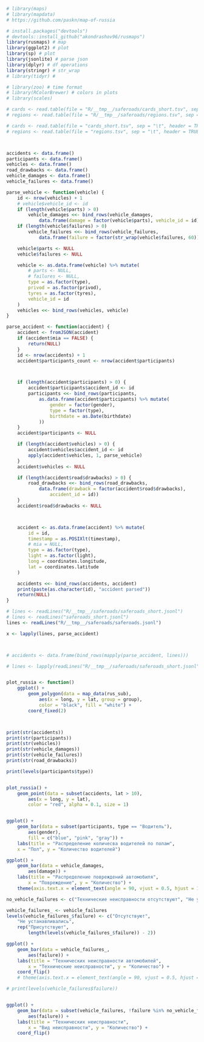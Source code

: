 ```r

# library(maps)
# library(mapdata)
# https://github.com/paskn/map-of-russia

# install.packages("devtools")
# devtools::install_github("akondrashov96/rusmaps")
library(rusmaps) # map
library(ggplot2) # plot
library(sp) # plot
library(jsonlite) # parse json
library(dplyr) # df operations 
library(stringr) # str_wrap
# library(tidyr) # 

# library(zoo) # time format
# library(RColorBrewer) # colors in plots
# library(scales)

# cards <- read.table(file = "R/__tmp__/saferoads/cards_short.tsv", sep = "\t", header = TRUE)
# regions <- read.table(file = "R/__tmp__/saferoads/regions.tsv", sep = "\t", header = TRUE)

# cards <- read.table(file = "cards_short.tsv", sep = "\t", header = TRUE)
# regions <- read.table(file = "regions.tsv", sep = "\t", header = TRUE)



accidents <- data.frame()
participants <- data.frame()
vehicles <- data.frame()
road_drawbacks <- data.frame()
vehicle_damages <- data.frame()
vehicle_failures <- data.frame()

parse_vehicle <- function(vehicle) {
    id <- nrow(vehicles) + 1
    # vehicle$vehicle_id <- id
    if (length(vehicle$parts) > 0)
        vehicle_damages <<- bind_rows(vehicle_damages,
            data.frame(damage = factor(vehicle$parts), vehicle_id = id))
    if (length(vehicle$failures) > 0)
        vehicle_failures <<- bind_rows(vehicle_failures,
            data.frame(failure = factor(str_wrap(vehicle$failures, 60)), vehicle_id = id))

    vehicle$parts <- NULL
    vehicle$failures <- NULL

    vehicle <- as.data.frame(vehicle) %>% mutate(
        # parts <- NULL,
        # failures <- NULL,
        type = as.factor(type),
        privod = as.factor(privod),
        tyres = as.factor(tyres),
        vehicle_id = id
    )
    vehicles <<- bind_rows(vehicles, vehicle)
}

parse_accident <- function(accident) {
    accident <- fromJSON(accident)
    if (accident$mia == FALSE) {
        return(NULL)
    }
    id <- nrow(accidents) + 1
    accident$participants_count <- nrow(accident$participants)



    if (length(accident$participants) > 0) {
        accident$participants$accident_id <- id
        participants <<- bind_rows(participants,
            as.data.frame(accident$participants) %>% mutate(
                gender = factor(gender),
                type = factor(type),
                birthdate = as.Date(birthdate)
            ))
    }
    accident$participants <- NULL

    if (length(accident$vehicles) > 0) {
        accident$vehicles$accident_id <- id
        apply(accident$vehicles, 1, parse_vehicle)
    }
    accident$vehicles <- NULL

    if (length(accident$road$drawbacks) > 0) {
        road_drawbacks <<- bind_rows(road_drawbacks,
            data.frame(drawback = factor(accident$road$drawbacks),
                accident_id = id))
    }
    accident$road$drawbacks <- NULL



    accident <- as.data.frame(accident) %>% mutate(
        id = id,
        timestamp = as.POSIXlt(timestamp),
        # mia = NULL,
        type = as.factor(type),
        light = as.factor(light),
        long = coordinates.longitude,
        lat = coordinates.latitude
    )

    accidents <<- bind_rows(accidents, accident)
    print(paste(as.character(id), "accident parsed"))
    return(NULL)
}

# lines <- readLines("R/__tmp__/saferoads/saferoads_short.jsonl")
# lines <- readLines("saferoads_short.jsonl")
lines <- readLines("R/__tmp__/saferoads/saferoads.jsonl")

x <- lapply(lines, parse_accident)



# accidents <- data.frame(bind_rows(mapply(parse_accident, lines)))

# lines <- lapply(readLines("R/__tmp__/saferoads/saferoads_short.jsonl"), fromJSON)


plot_russia <- function()
    ggplot() +
        geom_polygon(data = map_data(rus_sub),
            aes(x = long, y = lat, group = group),
            color = "black", fill = "white") +
        coord_fixed(2)



print(str(accidents))
print(str(participants))
print(str(vehicles))
print(str(vehicle_damages))
print(str(vehicle_failures))
print(str(road_drawbacks))

print(levels(participants$type))


plot_russia() +
    geom_point(data = subset(accidents, lat > 10),
        aes(x = long, y = lat),
        color = "red", alpha = 0.1, size = 1)


ggplot() +
    geom_bar(data = subset(participants, type == "Водитель"),
        aes(gender),
        fill = c("blue", "pink", "gray")) +
    labs(title = "Распределение количесва водителей по полам",
    x = "Пол", y = "Количество водителей")

ggplot() +
    geom_bar(data = vehicle_damages,
        aes(damage)) +
    labs(title = "Распределение повреждений автомобиля",
        x = "Повреждение", y = "Количество") +
    theme(axis.text.x = element_text(angle = 90, vjust = 0.5, hjust = 1))

no_vehicle_failures <- c("Технические неисправности отсутствуют", "Не устанавливались")

vehicle_failures_ <- vehicle_failures
levels(vehicle_failures_$failure) <- c("Отсутствуют",
    "Не устанавливались",
    rep("Присутствуют",
        length(levels(vehicle_failures_$failure)) - 2))

ggplot() +
    geom_bar(data = vehicle_failures_,
        aes(failure)) +
    labs(title = "Технических неисправности автомобилей",
        x = "Технические неисправности", y = "Количество") +
    coord_flip()
    # theme(axis.text.x = element_text(angle = 90, vjust = 0.5, hjust = 1))

# print(levels(vehicle_failures$failure))


ggplot() +
    geom_bar(data = subset(vehicle_failures, !failure %in% no_vehicle_failures),
        aes(failure)) +
    labs(title = "Технических неисправности",
        x = "Вид неисправности", y = "Количество") +
    coord_flip()

```

```r


```